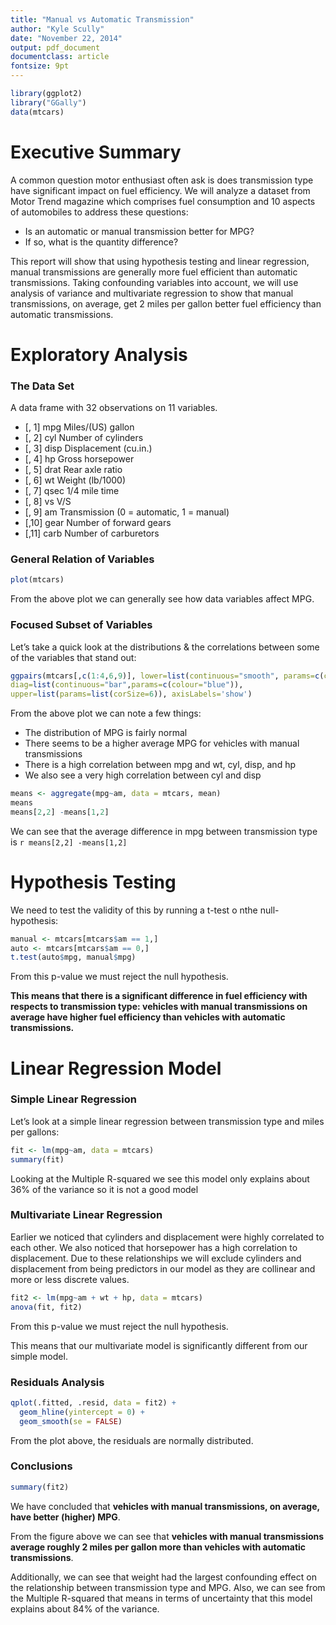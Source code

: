 ```yaml
---
title: "Manual vs Automatic Transmission"
author: "Kyle Scully"
date: "November 22, 2014"
output: pdf_document
documentclass: article
fontsize: 9pt
---
```


```r
library(ggplot2)
library("GGally")
data(mtcars)
```

# Executive Summary

A common question motor enthusiast often ask is does transmission type have significant impact on fuel efficiency.  We will analyze a dataset from Motor Trend magazine which comprises fuel consumption and 10 aspects of automobiles to address these questions:

* Is an automatic or manual transmission better for MPG?
* If so, what is the quantity difference?

This report will show that using hypothesis testing and linear regression, manual transmissions are generally more fuel efficient than automatic transmissions.  Taking confounding variables into account, we will use analysis of variance and multivariate regression to show that manual transmissions, on average, get 2 miles per gallon better fuel efficiency than automatic transmissions.

# Exploratory Analysis

### The Data Set

A data frame with 32 observations on 11 variables.

* [, 1]   mpg 	Miles/(US) gallon
* [, 2] 	cyl 	Number of cylinders
* [, 3] 	disp 	Displacement (cu.in.)
* [, 4] 	hp 	Gross horsepower
* [, 5] 	drat 	Rear axle ratio
* [, 6] 	wt 	Weight (lb/1000)
* [, 7] 	qsec 	1/4 mile time
* [, 8] 	vs 	V/S
* [, 9] 	am 	Transmission (0 = automatic, 1 = manual)
* [,10] 	gear 	Number of forward gears
* [,11] 	carb 	Number of carburetors

### General Relation of Variables

```r
plot(mtcars)
```

From the above plot we can generally see how data variables affect MPG.

### Focused Subset of Variables

Let's take a quick look at the distributions & the correlations between some of the variables that stand out:

```r
ggpairs(mtcars[,c(1:4,6,9)], lower=list(continuous="smooth", params=c(colour="blue")),
diag=list(continuous="bar",params=c(colour="blue")),
upper=list(params=list(corSize=6)), axisLabels='show')
```


From the above plot we can note a few things:

* The distribution of MPG is fairly normal
* There seems to be a higher average MPG for vehicles with manual transmissions
* There is a high correlation between mpg and wt, cyl, disp, and hp
* We also see a very high correlation between cyl and disp

```r
means <- aggregate(mpg~am, data = mtcars, mean)
means
means[2,2] -means[1,2]
```

We can see that the average difference in mpg between transmission type is `r means[2,2] -means[1,2]`

# Hypothesis Testing

We need to test the validity of this by running a t-test o nthe null-hypothesis:

```r
manual <- mtcars[mtcars$am == 1,]
auto <- mtcars[mtcars$am == 0,]
t.test(auto$mpg, manual$mpg)
```

From this p-value we must reject the null hypothesis.

**This means that there is a significant difference in fuel efficiency with respects to transmission type: vehicles with manual transmissions on average have higher fuel efficiency than vehicles with automatic transmissions.**

# Linear Regression Model

### Simple Linear Regression
Let's look at a simple linear regression between transmission type and miles per gallons:

```r
fit <- lm(mpg~am, data = mtcars)
summary(fit)
```

Looking at the Multiple R-squared we see this model only explains about 36% of the variance so it is not a good model

### Multivariate Linear Regression

Earlier we noticed that cylinders and displacement were highly correlated to each other.  We also noticed that horsepower has a high correlation to displacement.  Due to these relationships we will exclude cylinders and displacement from being predictors in our model as they are collinear and more or less discrete values.

```r
fit2 <- lm(mpg~am + wt + hp, data = mtcars)
anova(fit, fit2)
```

From this p-value we must reject the null hypothesis.

This means that our multivariate model is significantly different from our simple model.

### Residuals Analysis

```r
qplot(.fitted, .resid, data = fit2) +
  geom_hline(yintercept = 0) +
  geom_smooth(se = FALSE)
```

From the plot above, the residuals are normally distributed.

### Conclusions

```r
summary(fit2)
```

We have concluded that **vehicles with manual transmissions, on average, have better (higher) MPG**.

From the figure above we can see that **vehicles with manual transmissions average roughly 2 miles per gallon more than vehicles with automatic transmissions**.

Additionally, we can see that weight had the largest confounding effect on the relationship between transmission type and MPG.  Also, we can see from the Multiple R-squared that means in terms of uncertainty that this model explains about 84% of the variance.

